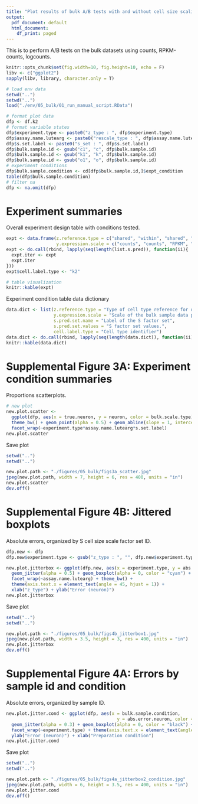 ```yaml
---
title: "Plot results of bulk A/B tests with and without cell size scaling"
output:
  pdf_document: default
  html_document:
    df_print: paged
---
```


This is to perform A/B tests on the bulk datasets using counts, RPKM-counts, logcounts.

```r
knitr::opts_chunk$set(fig.width=10, fig.height=10, echo = F)
libv <- c("ggplot2")
sapply(libv, library, character.only = T)
```

```r
# load env data
setwd("..")
setwd("..")
load("./env/05_bulk/01_run_manual_script.RData")
```

```r
# format plot data
dfp <- df.k2
# format variable states
dfp$experiment.type <- paste0("z_type : ", dfp$experiment.type)
dfp$assay.name.lutearg <- paste0("rescale_type : ", dfp$assay.name.lutearg)
dfp$s.set.label <- paste0("s_set : ", dfp$s.set.label)
dfp$bulk.sample.id <- gsub("c1", "c", dfp$bulk.sample.id)
dfp$bulk.sample.id <- gsub("k1", "k", dfp$bulk.sample.id)
dfp$bulk.sample.id <- gsub("o1", "o", dfp$bulk.sample.id)
# experiment conditions
dfp$bulk.sample.condition <- cd[dfp$bulk.sample.id,]$expt_condition
table(dfp$bulk.sample.condition)
# filter na
dfp <- na.omit(dfp)
```

# Experiment summaries

Overall experiment design table with conditions tested.

```r
expt <- data.frame(z.reference.type = c("shared", "within", "shared", "within"),
                   y.expression.scale = c("counts", "counts", "RPKM", "RPKM"))
expt <- do.call(rbind, lapply(seq(length(list.s.pred)), function(ii){
  expt.iter <- expt
  expt.iter
}))
expt$cell.label.type <- "k2"

# table visualization
knitr::kable(expt)
```

Experiment condition table data dictionary

```r
data.dict <- list(z.reference.type = "Type of cell type reference for deconvolution",
                  y.expression.scale = "Scale of the bulk sample data passed to lute",
                  s.pred.set.name = "Label of the S factor set",
                  s.pred.set.values = "S factor set values.",
                  cell.label.type = "Cell type identifier")
data.dict <- do.call(rbind, lapply(seq(length(data.dict)), function(ii){c(names(data.dict)[ii], data.dict[[ii]])}))
knitr::kable(data.dict)
```

# Supplemental Figure 3A: Experiment condition summaries

Proportions scatterplots.

```r
# new plot
new.plot.scatter <- 
  ggplot(dfp, aes(x = true.neuron, y = neuron, color = bulk.scale.type)) + 
  theme_bw() + geom_point(alpha = 0.5) + geom_abline(slope = 1, intercept = 0) + 
  facet_wrap(~experiment.type*assay.name.lutearg*s.set.label)
new.plot.scatter
```

Save plot

```r
setwd("..")
setwd("..")

new.plot.path <- "./figures/05_bulk/figs3a_scatter.jpg"
jpeg(new.plot.path, width = 7, height = 6, res = 400, units = "in")
new.plot.scatter
dev.off()
```

# Supplemental Figure 4B: Jittered boxplots

Absolute errors, organized by S cell size scale factor set ID.

```r
dfp.new <- dfp
dfp.new$experiment.type <- gsub("z_type : ", "", dfp.new$experiment.type)

new.plot.jitterbox <- ggplot(dfp.new, aes(x = experiment.type, y = abs.error.neuron)) + 
  geom_jitter(alpha = 0.5) + geom_boxplot(alpha = 0, color = "cyan") +
  facet_wrap(~assay.name.lutearg) + theme_bw() +
  theme(axis.text.x = element_text(angle = 45, hjust = 1)) +
  xlab("z_type") + ylab("Error (neuron)")
new.plot.jitterbox
```

Save plot

```r
setwd("..")
setwd("..")

new.plot.path <- "./figures/05_bulk/figs4b_jitterbox1.jpg"
jpeg(new.plot.path, width = 3.5, height = 3, res = 400, units = "in")
new.plot.jitterbox
dev.off()
```

# Supplemental Figure 4A: Errors by sample id and condition

Absolute errors, organized by sample ID.

```r
new.plot.jitter.cond <- ggplot(dfp, aes(x = bulk.sample.condition, 
                                          y = abs.error.neuron, color = sample.id)) + 
  geom_jitter(alpha = 0.3) + geom_boxplot(alpha = 0, color = "black") + theme_bw() +
  facet_wrap(~experiment.type) + theme(axis.text.x = element_text(angle = 45, hjust = 1)) +
  ylab("Error (neuron)") + xlab("Preparation condition")
new.plot.jitter.cond
```

Save plot

```r
setwd("..")
setwd("..")

new.plot.path <- "./figures/05_bulk/figs4a_jitterbox2_condition.jpg"
jpeg(new.plot.path, width = 6, height = 3.5, res = 400, units = "in")
new.plot.jitter.cond
dev.off()
```

